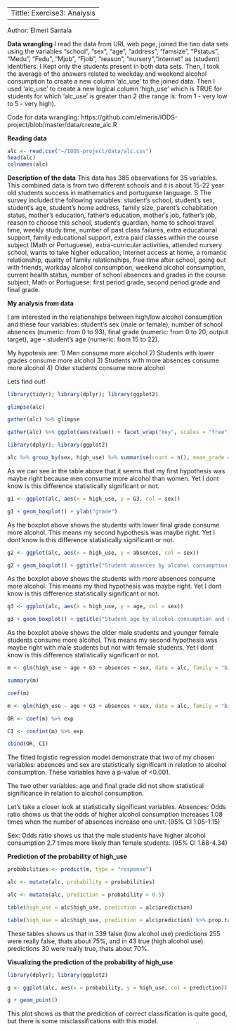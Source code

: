 --
Tittle: Exercise3: Analysis
--
Author: Elmeri Santala

**Data wrangling**
I read the data from URL web page, joined the two data sets using the variables "school", "sex", "age", "address", "famsize", "Pstatus", "Medu", "Fedu", "Mjob", "Fjob", "reason", "nursery","internet" as (student) identifiers. I Kept only the students present in both data sets. Then, I took the average of the answers related to weekday and weekend alcohol consumption to create a new column 'alc_use' to the joined data. Then I used 'alc_use' to create a new logical column 'high_use' which is TRUE for students for which 'alc_use' is greater than 2 (the range is: from 1 - very low to 5 - very high).

Code for data wrangling: 
https://github.com/elmeris/IODS-project/blob/master/data/create_alc.R

**Reading data**
```r
alc <- read.csv("~/IODS-project/data/alc.csv")
head(alc)
colnames(alc)
```
**Description of the data**
This data has 385 observations for 35 variables.
This combined data is from two different schools and it is about 15-22 year old students success in mathematics and portuguese language. S
The survey included the following variables:
student's school, student's sex, student's age, student's home address, family size, parent's cohabitation status, mother's education, father's education, mother's job, father's job, reason to choose this school, student's guardian, home to school travel time, weekly study time, number of past class failures, extra educational support, family educational support, extra paid classes within the course subject (Math or Portuguese), extra-curricular activities, attended nursery school, wants to take higher education, Internet access at home, a romantic relationship, quality of family relationships, free time after school, going out with friends, workday alcohol consumption, weekend alcohol consumption, current health status, number of school absences and grades in the course subject, Math or Portuguese: first period grade,  second period grade and final grade.

**My analysis from data**

I am interested in the relationships between high/low alcohol consumption and these four variables: 
student's sex (male or female), 
number of school absences (numeric: from 0 to 93),
final grade (numeric: from 0 to 20, output target),
age - student's age (numeric: from 15 to 22).

My hypotesis are:
1) Men consume more alcohol 
2) Students with lower grades consume more alcohol
3) Students with more absences consume more alcohol
4) Older students consume more alcohol 

Lets find out!

```r
library(tidyr); library(dplyr); library(ggplot2)
```

```r
glimpse(alc) 
```

```r
gather(alc) %>% glimpse
```

```r
gather(alc) %>% ggplot(aes(value)) + facet_wrap("key", scales = "free") + geom_bar()
```

```r
library(dplyr); library(ggplot2)
```


```r
alc %>% group_by(sex, high_use) %>% summarise(count = n(), mean_grade = mean(G3))
```
As we can see in the table above that it seems that my first hypothesis was maybe right because men consume more alcohol than women. Yet I dont know is this difference statistically significant or not.

```r
g1 <- ggplot(alc, aes(x = high_use, y = G3, col = sex))
```

```r
g1 + geom_boxplot() + ylab("grade")
```
As the boxplot above shows the students with lower final grade consume more alcohol. This means my second hypothesis was maybe right. Yet I dont know is this difference statistically significant or not.

```r
g2 <- ggplot(alc, aes(x = high_use, y = absences, col = sex))
```


```r
g2 + geom_boxplot() + ggtitle("Student absences by alcohol consumption and sex")
```
As the boxplot above shows the students with more absences consume more alcohol. This means my third hypothesis was maybe right. Yet I dont know is this difference statistically significant or not.

```r
g3 <- ggplot(alc, aes(x = high_use, y = age, col = sex))
```

```r
g3 + geom_boxplot() + ggtitle("Student age by alcohol consumption and sex")
```
As the boxplot above shows the older male students and younger female students consume more alcohol. This means my second hypothesis was maybe right with male students but not with female students. Yet I dont know is this difference statistically significant or not.

```r
m <- glm(high_use ~ age + G3 + absences + sex, data = alc, family = "binomial")
```

```r
summary(m)
```

```r
coef(m)
```

```r
m <- glm(high_use ~ age + G3 + absences + sex, data = alc, family = "binomial")
```

```r
OR <- coef(m) %>% exp
```

```r
CI <- confint(m) %>% exp
```

```r
cbind(OR, CI)
```
The fitted logistic regression model demonstrate that two of my chosen variables: absences and sex are statistically significant in relation to alcohol consumption. These variables have a p-value of <0.001. 

The two other variables: age and final grade did not show statistical significance in relation to alcohol consumption.

Let's take a closer look at statistically significant variables.
Absences: 
Odds ratio shows us that the odds of higher alcohol consumption increases 1.08 times when the number of absences increase one unit. 
(95% Cl 1.05-1.15)

Sex: Odds ratio shows us that the male students have higher alcohol consumption 2.7 times more likely than female students.
(95% Cl 1.68-4.34)


**Prediction of the probability of high_use**

```r
probabilities <- predict(m, type = "response")
```

```r
alc <- mutate(alc, probability = probabilities)
```

```r
alc <- mutate(alc, prediction = probability > 0.5)
```

```r
table(high_use = alc$high_use, prediction = alc$prediction)
```

```r
table(high_use = alc$high_use, prediction = alc$prediction) %>% prop.table %>% addmargins
```
These tables shows us that in 339 false (low alcohol use) predictions 255 were really false, thats about 75%, and in 43 true (high alcohol use) predictions 30 were really true, thats about 70%.

**Visualizing the prediction of the probability of high_use**
```r
library(dplyr); library(ggplot2)
```

```r
g <- ggplot(alc, aes(x = probability, y = high_use, col = prediction))
```

```r
g + geom_point()
```
This plot shows us that the prediction of correct classification is quite good, but there is some misclassifications with this model.
